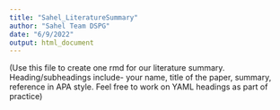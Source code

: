 ```yaml
---
title: "Sahel_LiteratureSummary"
author: "Sahel Team DSPG"
date: "6/9/2022"
output: html_document
---
```


(Use this file to create one rmd for our literature summary. Heading/subheadings include- your name, title of the paper, summary, reference in APA style. Feel free to work on YAML headings as part of practice)
